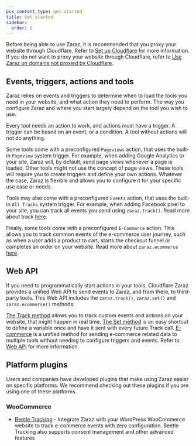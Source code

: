 ```yaml
---
pcx_content_type: get-started
title: Get started
sidebar:
  order: 2
---
```


Before being able to use Zaraz, it is recommended that you proxy your website through Cloudflare. Refer to [Set up Cloudflare](/fundamentals/setup/) for more information. If you do not want to proxy your website through Cloudflare, refer to [Use Zaraz on domains not proxied by Cloudflare](/zaraz/advanced/domains-not-proxied/).

## Events, triggers, actions and tools

Zaraz relies on events and triggers to determine when to load the tools you need in your website, and what action they need to perform. The way you configure Zaraz and where you start largely depend on the tool you wish to use.

Every tool needs an action to work, and actions must have a trigger. A trigger can be based on an event, or a condition. A tool without actions will not do anything.

Some tools come with a preconfigured `Pageviews` action, that uses the built-in `Pageview` system trigger.
For example, when adding Google Analytics to your site, Zaraz will, by default, send page views whenever a page is loaded. Other tools might not use the concept of page views. These tools will require you to create triggers and define your own actions. Whatever the case, Zaraz is flexible and allows you to configure it for your specific use case or needs.

Tools may also come with a preconfigured `Events` action, that uses the built-in `All Tracks` system trigger.
For example, when adding Facebook pixel to your site, you can track all events you send using `zaraz.track()`. Read more about track [here](/zaraz/web-api/track).

Finally, some tools come with a preconfigured `E-Commerce` action.
This allows you to track common events of the e-commerce user journey, such as when a user adds a product to cart, starts the checkout funnel or completes an order on your website. Read more about `zaraz.ecommerce` [here](/zaraz/web-api/ecommerce).

## ​Web API

If you need to programmatically start actions in your tools, Cloudflare Zaraz provides a unified Web API to send events to Zaraz, and from there, to third-party tools. This Web API includes the `zaraz.track()`, `zaraz.set()` and `zaraz.ecommerce()` methods.

[The Track method](/zaraz/web-api/track/) allows you to track custom events and actions on your website, that might happen in real time. [The Set method](/zaraz/web-api/set/) is an easy shortcut to define a variable once and have it sent with every future Track call. [E-commerce](/zaraz/web-api/ecommerce/) is a unified method for sending e-commerce related data to multiple tools without needing to configure triggers and events. Refer to [Web API](/zaraz/web-api/) for more information.

## Platform plugins

Users and companies have developed plugins that make using Zaraz easier on specific platforms. We recommend checking out these plugins if you are using one of these platforms.

### WooCommerce

- [Beetle Tracking](https://beetle-tracking.com/) - Integrate Zaraz with your WordPress WooCommerce website to track e-commerce events with zero configuration. Beetle Tracking also supports consent management and other advanced features
